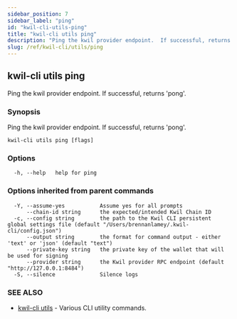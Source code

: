 ```yaml
---
sidebar_position: 7
sidebar_label: "ping"
id: "kwil-cli-utils-ping"
title: "kwil-cli utils ping"
description: "Ping the kwil provider endpoint.  If successful, returns 'pong'."
slug: /ref/kwil-cli/utils/ping
---
```


## kwil-cli utils ping

Ping the kwil provider endpoint.  If successful, returns 'pong'.

### Synopsis

Ping the kwil provider endpoint.  If successful, returns 'pong'.

```
kwil-cli utils ping [flags]
```

### Options

```
  -h, --help   help for ping
```

### Options inherited from parent commands

```
  -Y, --assume-yes           Assume yes for all prompts
      --chain-id string      the expected/intended Kwil Chain ID
  -c, --config string        the path to the Kwil CLI persistent global settings file (default "/Users/brennanlamey/.kwil-cli/config.json")
      --output string        the format for command output - either 'text' or 'json' (default "text")
      --private-key string   the private key of the wallet that will be used for signing
      --provider string      the Kwil provider RPC endpoint (default "http://127.0.0.1:8484")
  -S, --silence              Silence logs
```

### SEE ALSO

* [kwil-cli utils](/docs/ref/kwil-cli/utils)	 - Various CLI utility commands.

